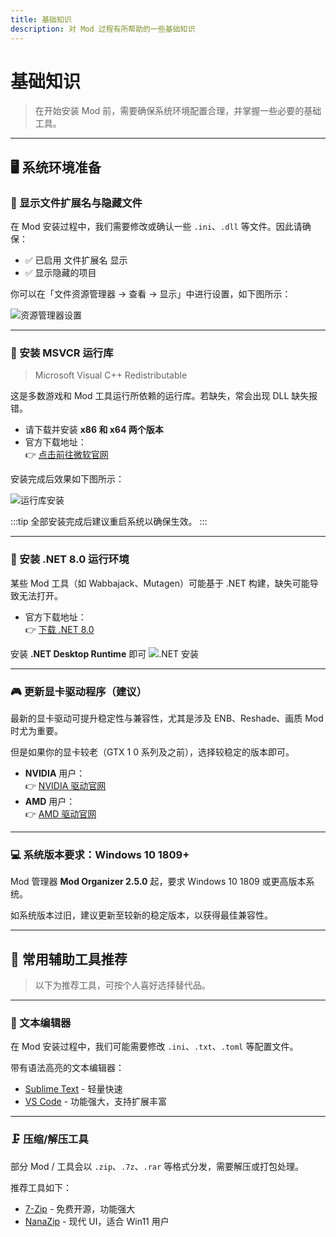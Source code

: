 ```yaml
---
title: 基础知识
description: 对 Mod 过程有所帮助的一些基础知识
---
```



# 基础知识

> 在开始安装 Mod 前，需要确保系统环境配置合理，并掌握一些必要的基础工具。

---

## 🖥 系统环境准备

### 📁 显示文件扩展名与隐藏文件

在 Mod 安装过程中，我们需要修改或确认一些 `.ini`、`.dll` 等文件。因此请确保：

- ✅ 已启用 <WikipediaLink path="文件扩展名">文件扩展名</WikipediaLink> 显示
- ✅ 显示隐藏的项目

你可以在「文件资源管理器 → 查看 → 显示」中进行设置，如下图所示：

![资源管理器设置](./imgs/000.png)

---

### 🧱 安装 MSVCR 运行库

> Microsoft Visual C++ Redistributable

这是多数游戏和 Mod 工具运行所依赖的运行库。若缺失，常会出现 DLL 缺失报错。

- 请下载并安装 **x86 和 x64 两个版本**
- 官方下载地址：  
  👉 [点击前往微软官网](https://learn.microsoft.com/zh-cn/cpp/windows/latest-supported-vc-redist?view=msvc-170)

安装完成后效果如下图所示：

![运行库安装](./imgs/001.png)

:::tip
全部安装完成后建议重启系统以确保生效。
:::

---

### 🔧 安装 .NET 8.0 运行环境

某些 Mod 工具（如 Wabbajack、Mutagen）可能基于 .NET 构建，缺失可能导致无法打开。

- 官方下载地址：  
  👉 [下载 .NET 8.0](https://dotnet.microsoft.com/en-us/download/dotnet/8.0)

安装 **.NET Desktop Runtime** 即可
![.NET 安装](./imgs/002.png)

---

### 🎮 更新显卡驱动程序（建议）

最新的显卡驱动可提升稳定性与兼容性，尤其是涉及 ENB、Reshade、画质 Mod 时尤为重要。

但是如果你的显卡较老（GTX 1 0 系列及之前），选择较稳定的版本即可。

- **NVIDIA** 用户：  
  👉 [NVIDIA 驱动官网](https://www.nvidia.cn/geforce/drivers/)
- **AMD** 用户：  
  👉 [AMD 驱动官网](https://www.amd.com/zh-cn/support/download/drivers.html)

---

### 💻 系统版本要求：Windows 10 1809+

Mod 管理器 **Mod Organizer 2.5.0** 起，要求 Windows 10 1809 或更高版本系统。

如系统版本过旧，建议更新至较新的稳定版本，以获得最佳兼容性。

---

## 🧰 常用辅助工具推荐

> 以下为推荐工具，可按个人喜好选择替代品。

---

### 📝 文本编辑器

在 Mod 安装过程中，我们可能需要修改 `.ini`、`.txt`、`.toml` 等配置文件。

带有语法高亮的文本编辑器：

- [Sublime Text](https://www.sublimetext.com/) - 轻量快速
- [VS Code](https://code.visualstudio.com/) - 功能强大，支持扩展丰富

---

### 🗜 压缩/解压工具

部分 Mod / 工具会以 `.zip`、`.7z`、`.rar` 等格式分发，需要解压或打包处理。

推荐工具如下：

- [7-Zip](https://www.7-zip.org/) - 免费开源，功能强大
- [NanaZip](https://github.com/M2Team/NanaZip/) - 现代 UI，适合 Win11 用户
